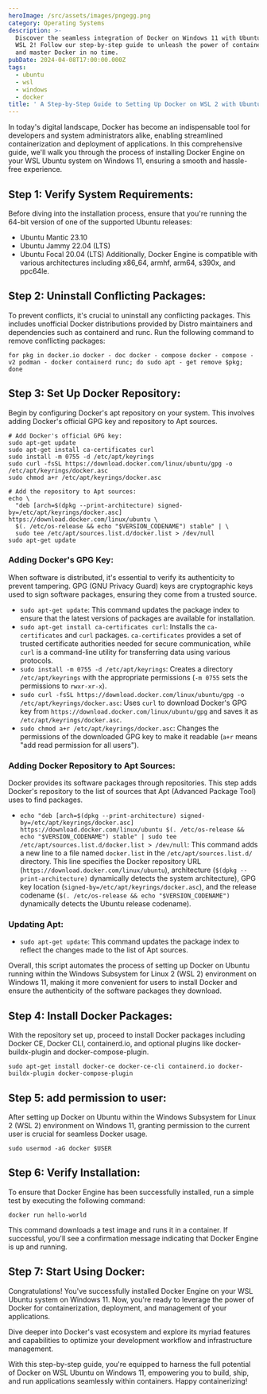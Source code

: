 ```yaml
---
heroImage: /src/assets/images/pngegg.png
category: Operating Systems
description: >-
  Discover the seamless integration of Docker on Windows 11 with Ubuntu through
  WSL 2! Follow our step-by-step guide to unleash the power of containerization
  and master Docker in no time.
pubDate: 2024-04-08T17:00:00.000Z
tags:
  - ubuntu
  - wsl
  - windows
  - docker
title: ' A Step-by-Step Guide to Setting Up Docker on WSL 2 with Ubuntu on Windows 11'
---
```


In today's digital landscape, Docker has become an indispensable tool for developers and system administrators alike, enabling streamlined containerization and deployment of applications. In this comprehensive guide, we'll walk you through the process of installing Docker Engine on your WSL Ubuntu system on Windows 11, ensuring a smooth and hassle-free experience.

## Step 1: Verify System Requirements:

Before diving into the installation process, ensure that you're running the 64-bit version of one of the supported Ubuntu releases:

* Ubuntu Mantic 23.10
* Ubuntu Jammy 22.04 (LTS)
* Ubuntu Focal 20.04 (LTS)
  Additionally, Docker Engine is compatible with various architectures including x86\_64, armhf, arm64, s390x, and ppc64le.

## Step 2: Uninstall Conflicting Packages:

To prevent conflicts, it's crucial to uninstall any conflicting packages. This includes unofficial Docker distributions provided by Distro maintainers and dependencies such as containerd and runc.
Run the following command to remove conflicting packages:

```shell
for pkg in docker.io docker - doc docker - compose docker - compose - v2 podman - docker containerd runc; do sudo apt - get remove $pkg; done

```

## Step 3:  Set Up Docker Repository:

Begin by configuring Docker's apt repository on your system. This involves adding Docker's official GPG key and repository to Apt sources.

```shell
# Add Docker's official GPG key:
sudo apt-get update
sudo apt-get install ca-certificates curl
sudo install -m 0755 -d /etc/apt/keyrings
sudo curl -fsSL https://download.docker.com/linux/ubuntu/gpg -o /etc/apt/keyrings/docker.asc
sudo chmod a+r /etc/apt/keyrings/docker.asc

# Add the repository to Apt sources:
echo \
  "deb [arch=$(dpkg --print-architecture) signed-by=/etc/apt/keyrings/docker.asc] https://download.docker.com/linux/ubuntu \
  $(. /etc/os-release && echo "$VERSION_CODENAME") stable" | \
  sudo tee /etc/apt/sources.list.d/docker.list > /dev/null
sudo apt-get update
```

### Adding Docker's GPG Key:

When software is distributed, it's essential to verify its authenticity to prevent tampering. GPG (GNU Privacy Guard) keys are cryptographic keys used to sign software packages, ensuring they come from a trusted source.

* `sudo apt-get update`: This command updates the package index to ensure that the latest versions of packages are available for installation.
* `sudo apt-get install ca-certificates curl`: Installs the `ca-certificates` and `curl` packages. `ca-certificates` provides a set of trusted certificate authorities needed for secure communication, while `curl` is a command-line utility for transferring data using various protocols.
* `sudo install -m 0755 -d /etc/apt/keyrings`: Creates a directory `/etc/apt/keyrings` with the appropriate permissions (`-m 0755` sets the permissions to `rwxr-xr-x`).
* `sudo curl -fsSL https://download.docker.com/linux/ubuntu/gpg -o /etc/apt/keyrings/docker.asc`: Uses `curl` to download Docker's GPG key from `https://download.docker.com/linux/ubuntu/gpg` and saves it as `/etc/apt/keyrings/docker.asc`.
* `sudo chmod a+r /etc/apt/keyrings/docker.asc`: Changes the permissions of the downloaded GPG key to make it readable (`a+r` means "add read permission for all users").

### Adding Docker Repository to Apt Sources:

Docker provides its software packages through repositories. This step adds Docker's repository to the list of sources that Apt (Advanced Package Tool) uses to find packages.

* `echo "deb [arch=$(dpkg --print-architecture) signed-by=/etc/apt/keyrings/docker.asc] https://download.docker.com/linux/ubuntu $(. /etc/os-release && echo "$VERSION_CODENAME") stable" | sudo tee /etc/apt/sources.list.d/docker.list > /dev/null`: This command adds a new line to a file named `docker.list` in the `/etc/apt/sources.list.d/` directory. This line specifies the Docker repository URL (`https://download.docker.com/linux/ubuntu`), architecture (`$(dpkg --print-architecture)` dynamically detects the system architecture), GPG key location (`signed-by=/etc/apt/keyrings/docker.asc`), and the release codename (`$(. /etc/os-release && echo "$VERSION_CODENAME")` dynamically detects the Ubuntu release codename).

### Updating Apt:

* `sudo apt-get update`: This command updates the package index to reflect the changes made to the list of Apt sources.

Overall, this script automates the process of setting up Docker on Ubuntu running within the Windows Subsystem for Linux 2 (WSL 2) environment on Windows 11, making it more convenient for users to install Docker and ensure the authenticity of the software packages they download.

## Step 4: Install Docker Packages:

With the repository set up, proceed to install Docker packages including Docker CE, Docker CLI, containerd.io, and optional plugins like docker-buildx-plugin and docker-compose-plugin.

```shell
sudo apt-get install docker-ce docker-ce-cli containerd.io docker-buildx-plugin docker-compose-plugin
```

## Step 5: add permission to user:

After setting up Docker on Ubuntu within the Windows Subsystem for Linux 2 (WSL 2) environment on Windows 11, granting permission to the current user is crucial for seamless Docker usage.

```shell
sudo usermod -aG docker $USER
```

## Step 6: Verify Installation:

To ensure that Docker Engine has been successfully installed, run a simple test by executing the following command:

```shell
docker run hello-world
```

This command downloads a test image and runs it in a container. If successful, you'll see a confirmation message indicating that Docker Engine is up and running.

## Step 7: Start Using Docker:

Congratulations! You've successfully installed Docker Engine on your WSL Ubuntu system on Windows 11. Now, you're ready to leverage the power of Docker for containerization, deployment, and management of your applications.

Dive deeper into Docker's vast ecosystem and explore its myriad features and capabilities to optimize your development workflow and infrastructure management.

With this step-by-step guide, you're equipped to harness the full potential of Docker on WSL Ubuntu on Windows 11, empowering you to build, ship, and run applications seamlessly within containers. Happy containerizing!
